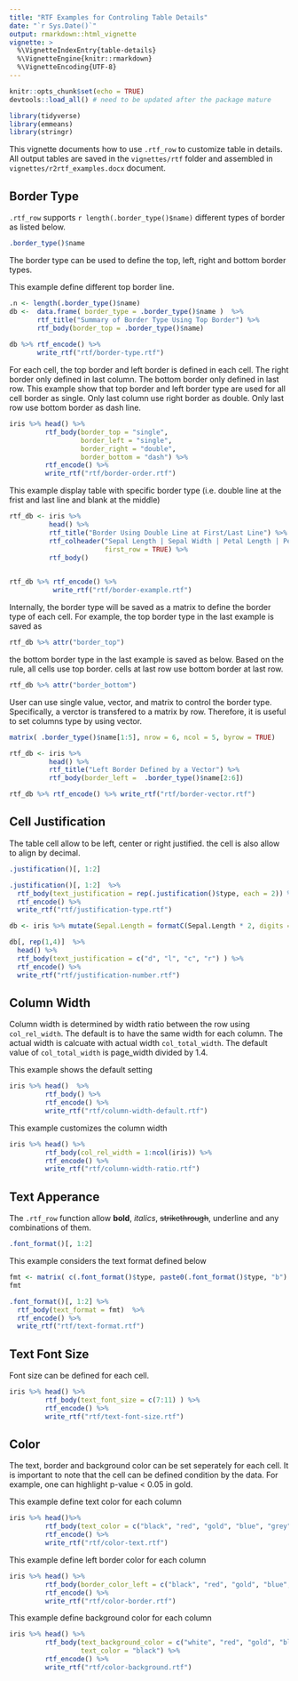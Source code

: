 ```yaml
---
title: "RTF Examples for Controling Table Details"
date: "`r Sys.Date()`"
output: rmarkdown::html_vignette
vignette: >
  %\VignetteIndexEntry{table-details}
  %\VignetteEngine{knitr::rmarkdown}
  %\VignetteEncoding{UTF-8}
---
```


```r
knitr::opts_chunk$set(echo = TRUE)
devtools::load_all() # need to be updated after the package mature

library(tidyverse)
library(emmeans)
library(stringr)

```


This vignette documents how to use `.rtf_row` to customize table in details. All output tables are saved in the `vignettes/rtf` folder and assembled in `vignettes/r2rtf_examples.docx` document. 


## Border Type

`.rtf_row` supports `r length(.border_type()$name)` different types of border as listed below. 

```r
.border_type()$name 
```

The border type can be used to define the top, left, right and bottom border types. 

This example define different top border line. 
```r
.n <- length(.border_type()$name)
db <-  data.frame( border_type = .border_type()$name )  %>% 
       rtf_title("Summary of Border Type Using Top Border") %>% 
       rtf_body(border_top = .border_type()$name)
  
db %>% rtf_encode() %>%
       write_rtf("rtf/border-type.rtf")
```


For each cell, the top border and left border is defined in each cell. The right border only defined in last column. 
The bottom border only defined in last row. This example show that top border and left border type are used for all 
cell border as single. Only last column use right border as double. Only last row use bottom border as dash line. 

```r
iris %>% head() %>% 
         rtf_body(border_top = "single", 
                  border_left = "single", 
                  border_right = "double", 
                  border_bottom = "dash") %>%
         rtf_encode() %>%
         write_rtf("rtf/border-order.rtf")
```

This example display table with specific border type (i.e. double line at the frist and last line and blank at the middle)
```r
rtf_db <- iris %>% 
          head() %>%
          rtf_title("Border Using Double Line at First/Last Line") %>%
          rtf_colheader("Sepal Length | Sepal Width | Petal Length | Petal Width | Species",
                        first_row = TRUE) %>%
          rtf_body()  
          

rtf_db %>% rtf_encode() %>%
           write_rtf("rtf/border-example.rtf") 
```

Internally, the border type will be saved as a matrix to define the border type of each cell. For example, the top border type in the last example is saved as

```r
rtf_db %>% attr("border_top")
```

the bottom border type in the last example is saved as below. Based on the rule, all cells use top border. cells at last row use bottom border at last row. 
```r
rtf_db %>% attr("border_bottom") 
```

User can use single value, vector, and matrix to control the border type. Specifically, a verctor is transfered to a matrix by row. Therefore, it is useful to set columns type by using vector. 

```r
matrix( .border_type()$name[1:5], nrow = 6, ncol = 5, byrow = TRUE)
```

```r
rtf_db <- iris %>% 
          head() %>%
          rtf_title("Left Border Defined by a Vector") %>%
          rtf_body(border_left =  .border_type()$name[2:6]) 

rtf_db %>% rtf_encode() %>% write_rtf("rtf/border-vector.rtf") 
```


## Cell Justification

The table cell allow to be left, center or right justified. the cell is also allow to align by decimal. 
```r
.justification()[, 1:2]
```

```r
.justification()[, 1:2]  %>%
  rtf_body(text_justification = rep(.justification()$type, each = 2)) %>%
  rtf_encode() %>%
  write_rtf("rtf/justification-type.rtf")
```


```r
db <- iris %>% mutate(Sepal.Length = formatC(Sepal.Length * 2, digits = 1, format = "f") ) 

db[, rep(1,4)]  %>%  
  head() %>%
  rtf_body(text_justification = c("d", "l", "c", "r") ) %>%
  rtf_encode() %>%
  write_rtf("rtf/justification-number.rtf")
```


## Column Width 

Column width is determined by width ratio between the row using `col_rel_width`. The default is to have the same width for each column. The actual width is calcuate with actual width `col_total_width`. The default value of `col_total_width` is page_width divided by 1.4. 

This example shows the default setting
```r
iris %>% head()  %>%
         rtf_body() %>%
         rtf_encode() %>%
         write_rtf("rtf/column-width-default.rtf")
```

This example customizes the column width
```r
iris %>% head() %>%
         rtf_body(col_rel_width = 1:ncol(iris)) %>%
         rtf_encode() %>%
         write_rtf("rtf/column-width-ratio.rtf")
```


## Text Apperance 

The `.rtf_row` function allow **bold**, *italics*, ~~strikethrough~~, underline and any combinations of them. 

```r
.font_format()[, 1:2]
```

This example considers the text format defined below

```r
fmt <- matrix( c(.font_format()$type, paste0(.font_format()$type, "b") ), ncol = 2 )
fmt
```


```r
.font_format()[, 1:2] %>% 
  rtf_body(text_format = fmt)  %>%
  rtf_encode() %>%
  write_rtf("rtf/text-format.rtf")
```

## Text Font Size

Font size can be defined for each cell. 

```r
iris %>% head() %>% 
         rtf_body(text_font_size = c(7:11) ) %>%
         rtf_encode() %>%
         write_rtf("rtf/text-font-size.rtf")
```

## Color

The text, border and background color can be set seperately for each cell. It is important to note that the cell can be defined condition by the data. For example, one can highlight p-value < 0.05 in gold. 

This example define text color for each column

```r
iris %>% head()%>% 
         rtf_body(text_color = c("black", "red", "gold", "blue", "grey") ) %>%
         rtf_encode() %>%
         write_rtf("rtf/color-text.rtf")
```

This example define left border color for each column

```r
iris %>% head() %>% 
         rtf_body(border_color_left = c("black", "red", "gold", "blue", "grey") ) %>%
         rtf_encode() %>%
         write_rtf("rtf/color-border.rtf")
```

This example define background color for each column

```r
iris %>% head() %>% 
         rtf_body(text_background_color = c("white", "red", "gold", "blue", "grey"), 
                  text_color = "black") %>%
         rtf_encode() %>% 
         write_rtf("rtf/color-background.rtf")
```



